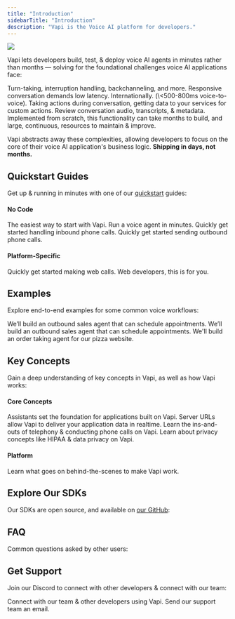 ```yaml
---
title: "Introduction"
sidebarTitle: "Introduction"
description: "Vapi is the Voice AI platform for developers."
---
```



<Frame>
  <img src="/static/images/intro/custom-vs-vapi.png" />
</Frame>

Vapi lets developers build, test, & deploy voice AI agents in minutes rather than months — solving for the foundational challenges voice AI applications face:

<CardGroup cols={2}>
  <Card
    title="Simulating the Flow of Natural Human Conversation"
    icon="people-arrows"
    iconType="regular"
    color="#e6aa20"
  >
    Turn-taking, interruption handling, backchanneling, and more.
  </Card>
  <Card title="Realtime/Low Latency Demands" icon="timer" iconType="regular" color="#f25130">
    Responsive conversation demands low latency. Internationally. (\<500-800ms voice-to-voice).
  </Card>
  <Card title="Taking Actions (Function Calling)" icon="function" iconType="regular">
    Taking actions during conversation, getting data to your services for custom actions.
  </Card>
  <Card title="Extracting Conversation Data" icon="waves-sine" iconType="regular" color="#CC42F9">
    Review conversation audio, transcripts, & metadata.
  </Card>
</CardGroup>

<Info>
  Implemented from scratch, this functionality can take months to build, and
  large, continuous, resources to maintain & improve.
</Info>

Vapi abstracts away these complexities, allowing developers to focus on the core of their voice AI application's business logic. **Shipping in days, not months.**

## Quickstart Guides

Get up & running in minutes with one of our [quickstart](/quickstart) guides:

#### No Code

<CardGroup cols={2}>
  <Card
    title="Dashboard Quickstart"
    icon="browser"
    iconType="solid"
    color="#54a7ff"
    href="/quickstart/dashboard"
  >
    The easiest way to start with Vapi. Run a voice agent in minutes.
  </Card>
  <Card
    title="Inbound Calling"
    icon="phone-arrow-down-left"
    iconType="solid"
    color="#54a7ff"
    href="/quickstart/phone/inbound"
  >
    Quickly get started handling inbound phone calls.
  </Card>
  <Card
    title="Outbound Calling"
    icon="phone-arrow-up-right"
    iconType="solid"
    color="#54a7ff"
    href="/quickstart/phone/outbound"
  >
    Quickly get started sending outbound phone calls.
  </Card>
</CardGroup>

#### Platform-Specific

<CardGroup cols={2}>
  <Card
    title="Web Quickstart"
    icon="window"
    iconType="duotone"
    color="#54a7ff"
    href="/quickstart/web"
  >
    Quickly get started making web calls. Web developers, this is for you.
  </Card>
</CardGroup>

## Examples

Explore end-to-end examples for some common voice workflows:

<CardGroup cols={2}>
  <Card
    title="Outbound Sales"
    icon="phone-office"
    iconType="solid"
    color="#f5ac4c"
    href="/examples/outbound-sales"
  >
    We’ll build an outbound sales agent that can schedule appointments.
  </Card>
  <Card
    title="Inbound Support"
    icon="phone"
    iconType="solid"
    color="#f5ac4c"
    href="/examples/inbound-support"
  >
    We’ll build an outbound sales agent that can schedule appointments.
  </Card>
  <Card
    title="Pizza Website"
    icon="browser"
    iconType="duotone"
    color="#f5ac4c"
    href="/examples/pizza-website"
  >
    We'll build an order taking agent for our pizza website.
  </Card>
</CardGroup>

## Key Concepts

Gain a deep understanding of key concepts in Vapi, as well as how Vapi works:

#### Core Concepts

<CardGroup cols={2}>
  <Card title="Assistants" icon="robot" iconType="duotone" href="/assistants">
    Assistants set the foundation for applications built on Vapi.
  </Card>
  <Card
    title="Server URLs"
    icon="webhook"
    iconType="duotone"
    href="/server-url"
  >
    Server URLs allow Vapi to deliver your application data in realtime.
  </Card>
  <Card
    title="Phone Calling"
    icon="phone-volume"
    iconType="solid"
    href="/phone-calling"
  >
    Learn the ins-and-outs of telephony & conducting phone calls on Vapi.
  </Card>
  <Card
    title="Privacy"
    icon="signature-lock"
    iconType="duotone"
    href="/enterprise/hipaa"
  >
    Learn about privacy concepts like HIPAA & data privacy on Vapi.
  </Card>
</CardGroup>

#### Platform

<CardGroup cols={2}>
  <Card
    title="How Vapi Works"
    icon="network-wired"
    iconType="solid"
    href="/platform/how-vapi-works"
  >
    Learn what goes on behind-the-scenes to make Vapi work.
  </Card>
</CardGroup>

## Explore Our SDKs

Our SDKs are open source, and available on [our GitHub](https://github.com/VapiAI):

<SdkCards iconColor="#f4ff54" />

## FAQ

Common questions asked by other users:

<FaqSnippet />

## Get Support

Join our Discord to connect with other developers & connect with our team:

<CardGroup cols={2}>
  <Card
    title="Join Our Discord"
    icon="discord"
    iconType="solid"
    color="#5A65EA"
    href="https://discord.gg/pUFNcf2WmH"
  >
    Connect with our team & other developers using Vapi.
  </Card>
  <Card
    title="Email Support"
    icon="mailbox"
    iconType="solid"
    color="#7a7f85"
    href="mailto:support@vapi.ai"
  >
    Send our support team an email.
  </Card>
</CardGroup>
